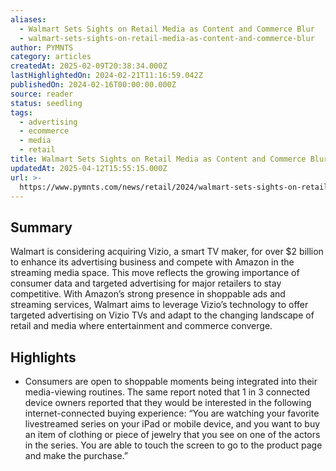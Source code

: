 ```yaml
---
aliases:
  - Walmart Sets Sights on Retail Media as Content and Commerce Blur
  - walmart-sets-sights-on-retail-media-as-content-and-commerce-blur
author: PYMNTS
category: articles
createdAt: 2025-02-09T20:38:34.000Z
lastHighlightedOn: 2024-02-21T11:16:59.042Z
publishedOn: 2024-02-16T00:00:00.000Z
source: reader
status: seedling
tags:
  - advertising
  - ecommerce
  - media
  - retail
title: Walmart Sets Sights on Retail Media as Content and Commerce Blur
updatedAt: 2025-04-12T15:55:15.000Z
url: >-
  https://www.pymnts.com/news/retail/2024/walmart-sets-sights-on-retail-media-as-content-and-commerce-blur/
---
```

## Summary

Walmart is considering acquiring Vizio, a smart TV maker, for over $2 billion to enhance its advertising business and compete with Amazon in the streaming media space. This move reflects the growing importance of consumer data and targeted advertising for major retailers to stay competitive. With Amazon’s strong presence in shoppable ads and streaming services, Walmart aims to leverage Vizio’s technology to offer targeted advertising on Vizio TVs and adapt to the changing landscape of retail and media where entertainment and commerce converge.

## Highlights

- Consumers are open to shoppable moments being integrated into their media-viewing routines. The same report noted that 1 in 3 connected device owners reported that they would be interested in the following internet-connected buying experience: “You are watching your favorite livestreamed series on your iPad or mobile device, and you want to buy an item of clothing or piece of jewelry that you see on one of the actors in the series. You are able to touch the screen to go to the product page and make the purchase.”
